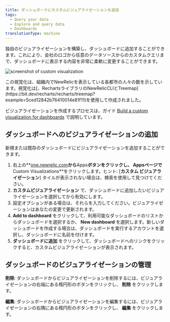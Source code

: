 ```yaml
---
title: ダッシュボードにカスタムビジュアライゼーションを追加
tags:
  - Query your data
  - Explore and query data
  - Dashboards
translationType: machine
---
```



独自のビジュアライゼーションを構築し、ダッシュボードに追加することができます。これにより、会社のロゴから任意のデータソースからのカスタムクエリまで、ダッシュボードに表示する内容を非常に柔軟に変更することができます。

<img
  title="Custom visualization"
  alt="screenshot of custom visualization"
  src={dashboardViz}
/>

<figcaption>
  この視覚化は、組織内でNewRelicを表示している各都市の人々の数を示しています。視覚化は[、RechartsライブラリのNewRelicCLIとTreemap](https://bit.dev/recharts/recharts/treemap?example=5ced12842b76410014e81f11)を使用して作成されました。
</figcaption>

ビジュアライゼーションを作成するプロセスは、ガイド [Build a custom visualization for dashboards](https://developer.newrelic.com/build-apps/build-visualization) で説明しています。

## ダッシュボードへのビジュアライゼーションの追加

新規または既存のダッシュボードにビジュアライゼーションを追加することができます。

1. 右上の**[one.newrelic.com](https://one.newrelic.com)**から**Apps**ボタンをクリックし、 **Apps**ページで**Custom Visualizations**をクリックします。ヒント: \[**カスタム ビジュアライゼーション**] タイルが表示されない場合は、検索を使用して見つけてください。
2. **カスタムビジュアライゼーション** で、ダッシュボードに追加したいビジュアライゼーションを選択してから有効にします。
3. 設定オプションがある場合は、それらを入力してください。ビジュアライゼーションはあなたの変更で更新されます。
4. **Add to dashboard** をクリックして、利用可能なダッシュボードのリストからダッシュボードを選択するか、 **New dashboard** を選択します。新しいダッシュボードを作成する場合は、ダッシュボードを実行するアカウントを選択し、ダッシュボードに名前を付けます。
5. **ダッシュボードに追加** をクリックして、ダッシュボードへのリンクをクリックすると、カスタムビジュアライゼーションが表示されます。

## ダッシュボードのビジュアライゼーションの管理

**削除**: ダッシュボードからビジュアライゼーションを削除するには、ビジュアライゼーションの右端にある楕円形のボタンをクリックし、 **削除** をクリックします。

**編集**: ダッシュボードからビジュアライゼーションを編集するには、ビジュアライゼーションの右隅にある楕円形のボタンをクリックし、 **編集** をクリックします。